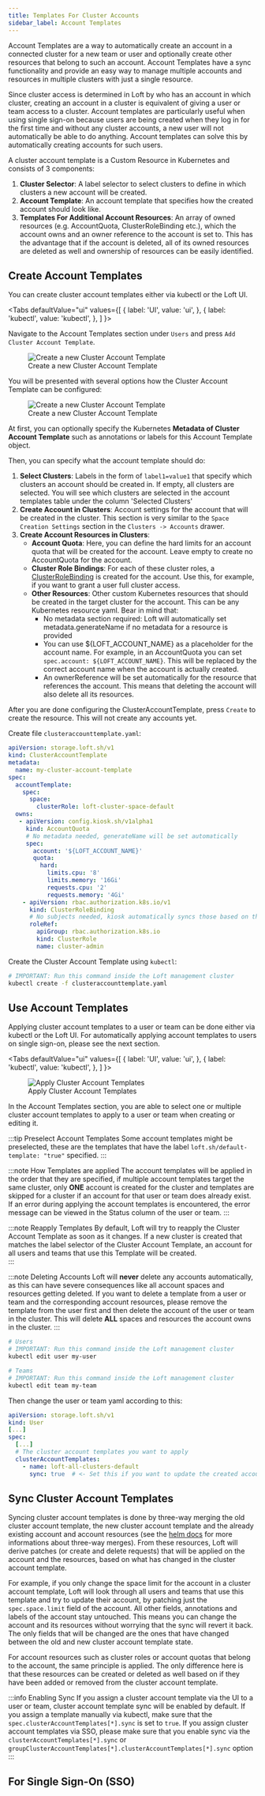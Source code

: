 ```yaml
---
title: Templates For Cluster Accounts
sidebar_label: Account Templates
---
```



Account Templates are a way to automatically create an account in a connected cluster for a new team or user and optionally create other resources that belong to such an account. Account Templates have a sync functionality and provide an easy way to manage multiple accounts and resources in multiple clusters with just a single resource.

Since cluster access is determined in Loft by who has an account in which cluster, creating an account in a cluster is equivalent of giving a user or team access to a cluster. Account templates are particularly useful when using single sign-on because users are being created when they log in for the first time and without any cluster accounts, a new user will not automatically be able to do anything. Account templates can solve this by automatically creating accounts for such users.

A cluster account template is a Custom Resource in Kubernetes and consists of 3 components:
1. **Cluster Selector**: A label selector to select clusters to define in which clusters a new account will be created.
2. **Account Template**: An account template that specifies how the created account should look like.
3. **Templates For Additional Account Resources**: An array of owned resources (e.g. AccountQuota, ClusterRoleBinding etc.), which the account owns and an owner reference to the account is set to. This has the advantage that if the account is deleted, all of its owned resources are deleted as well and ownership of resources can be easily identified.


## Create Account Templates
You can create cluster account templates either via kubectl or the Loft UI.

<Tabs
  defaultValue="ui"
  values={[
    { label: 'UI', value: 'ui', },
    { label: 'kubectl', value: 'kubectl', },
  ]
}>
<TabItem value="ui">

Navigate to the Account Templates section under `Users` and press `Add Cluster Account Template`.

<figure class="frame">
  <img src="/docs/media/ui/auth/cat-create-01.png" alt="Create a new Cluster Account Template" />
  <figcaption>Create a new Cluster Account Template</figcaption>
</figure>

You will be presented with several options how the Cluster Account Template can be configured:

<figure class="frame">
  <img src="/docs/media/ui/auth/cat-create-02.png" alt="Create a new Cluster Account Template" />
  <figcaption>Create a new Cluster Account Template</figcaption>
</figure>

At first, you can optionally specify the Kubernetes **Metadata of Cluster Account Template** such as annotations or labels for this Account Template object.

Then, you can specify what the account template should do:
1. **Select Clusters**: Labels in the form of `label1=value1` that specify which clusters an account should be created in. If empty, all clusters are selected. You will see which clusters are selected in the account templates table under the column 'Selected Clusters'
2. **Create Account in Clusters**: Account settings for the account that will be created in the cluster. This section is very similar to the `Space Creation Settings` section in the `Clusters -> Accounts` drawer.
3. **Create Account Resources in Clusters**:
    - **Account Quota**: Here, you can define the hard limits for an account quota that will be created for the account. Leave empty to create no AccountQuota for the account.
    - **Cluster Role Bindings**: For each of these cluster roles, a [ClusterRoleBinding](https://kubernetes.io/docs/reference/access-authn-authz/rbac/#rolebinding-and-clusterrolebinding) is created for the account. Use this, for example, if you want to grant a user full cluster access.
    - **Other Resources**: Other custom Kubernetes resources that should be created in the target cluster for the account. This can be any Kubernetes resource yaml. Bear in mind that:
      - No metadata section required: Loft will automatically set metadata.generateName if no metadata for a resource is provided
      - You can use ${LOFT_ACCOUNT_NAME} as a placeholder for the account name. For example, in an AccountQuota you can set `spec.account: ${LOFT_ACCOUNT_NAME}`. This will be replaced by the correct account name when the account is actually created.
      - An ownerReference will be set automatically for the resource that references the account. This means that deleting the account will also delete all its resources.

After you are done configuring the ClusterAccountTemplate, press `Create` to create the resource. This will not create any accounts yet.

</TabItem>
<TabItem value="kubectl">

Create file `clusteraccounttemplate.yaml`:
```yaml
apiVersion: storage.loft.sh/v1
kind: ClusterAccountTemplate
metadata:
  name: my-cluster-account-template
spec:
  accountTemplate:
    spec:
      space:
        clusterRole: loft-cluster-space-default
  owns:
   - apiVersion: config.kiosk.sh/v1alpha1
     kind: AccountQuota
     # No metadata needed, generateName will be set automatically
     spec:
       account: '${LOFT_ACCOUNT_NAME}'
       quota:
         hard:
           limits.cpu: '8'
           limits.memory: '16Gi'
           requests.cpu: '2'
           requests.memory: '4Gi'
    - apiVersion: rbac.authorization.k8s.io/v1
      kind: ClusterRoleBinding
      # No subjects needed, kiosk automatically syncs those based on the ownerReference
      roleRef:
        apiGroup: rbac.authorization.k8s.io
        kind: ClusterRole
        name: cluster-admin
```

Create the Cluster Account Template using `kubectl`:
```bash
# IMPORTANT: Run this command inside the Loft management cluster
kubectl create -f clusteraccounttemplate.yaml
```

</TabItem>
</Tabs>


## Use Account Templates
Applying cluster account templates to a user or team can be done either via kubectl or the Loft UI. For automatically applying account templates to users on single sign-on, please see the next section.

<Tabs
  defaultValue="ui"
  values={[
    { label: 'UI', value: 'ui', },
    { label: 'kubectl', value: 'kubectl', },
  ]
}>
<TabItem value="ui">

<figure class="frame">
  <img src="/docs/media/ui/auth/cat-apply.png" alt="Apply Cluster Account Templates" />
  <figcaption>Apply Cluster Account Templates</figcaption>
</figure>

In the Account Templates section, you are able to select one or multiple cluster account templates to apply to a user or team when creating or editing it.

:::tip Preselect Account Templates
Some account templates might be preselected, these are the templates that have the label `loft.sh/default-template: "true"` specified.
:::

:::note How Templates are applied
The account templates will be applied in the order that they are specified, if multiple account templates target the same cluster, only **ONE** account is created for the cluster and templates are skipped for a cluster if an account for that user or team does already exist.
If an error during applying the account templates is encountered, the error message can be viewed in the Status column of the user or team. 
:::

:::note Reapply Templates
By default, Loft will try to reapply the Cluster Account Template as soon as it changes. If a new cluster is created that matches the label selector of the Cluster Account Template, an account for all users and teams that use this Template will be created.    
:::
    
:::note Deleting Accounts
Loft will **never** delete any accounts automatically, as this can have severe consequences like all account spaces and resources getting deleted.
If you want to delete a template from a user or team and the corresponding account resources, please remove the template from the user first and then delete the account of the user or team in the cluster. This will delete **ALL** spaces and resources the account owns in the cluster.
:::
    
</TabItem>
<TabItem value="kubectl">

```bash
# Users
# IMPORTANT: Run this command inside the Loft management cluster
kubectl edit user my-user

# Teams
# IMPORTANT: Run this command inside the Loft management cluster
kubectl edit team my-team
```

Then change the user or team yaml according to this:

```yaml
apiVersion: storage.loft.sh/v1
kind: User
[...]
spec:
  [...]
  # The cluster account templates you want to apply
  clusterAccountTemplates:
    - name: loft-all-clusters-default
      sync: true  # <- Set this if you want to update the created accounts automatically as soon as the template changes
```

</TabItem>
</Tabs>


## Sync Cluster Account Templates 

Syncing cluster account templates is done by three-way merging the old cluster account template, the new cluster account template and the already existing account and account resources (see the [helm docs](https://helm.sh/docs/faq/#improved-upgrade-strategy-3-way-strategic-merge-patches) for more informations about three-way merges). From these resources, Loft will derive patches (or create and delete requests) that will be applied on the account and the resources, based on what has changed in the cluster account template.

For example, if you only change the space limit for the account in a cluster account template, Loft will look through all users and teams that use this template and try to update their account, by patching just the `spec.space.limit` field of the account. All other fields, annotations and labels of the account stay untouched. This means you can change the account and its resources without worrying that the sync will revert it back. The only fields that will be changed are the ones that have changed between the old and new cluster account template state. 

For account resources such as cluster roles or account quotas that belong to the account, the same principle is applied. The only difference here is that these resources can be created or deleted as well based on if they have been added or removed from the cluster account template.

:::info Enabling Sync
If you assign a cluster account template via the UI to a user or team, cluster account template sync will be enabled by default. If you assign a template manually via kubectl, make sure that the `spec.clusterAccountTemplates[*].sync` is set to `true`. If you assign cluster account templates via SSO, please make sure that you enable sync via the `clusterAccountTemplates[*].sync` or `groupClusterAccountTemplates[*].clusterAccountTemplates[*].sync` option 
:::

## For Single Sign-On (SSO)

<AccountTemplatesForSSOFragment/>
